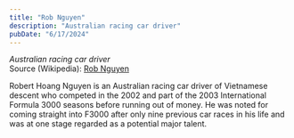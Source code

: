 ```yaml
---
title: "Rob Nguyen"
description: "Australian racing car driver"
pubDate: "6/17/2024"
---
```


*Australian racing car driver*  
Source (Wikipedia): [Rob Nguyen][1]

Robert Hoang Nguyen is an Australian racing car driver of Vietnamese descent who competed in the 2002 and part of the 2003 International Formula 3000 seasons before running out of money. He was noted for coming straight into F3000 after only nine previous car races in his life and was at one stage regarded as a potential major talent.

[1]: https://en.wikipedia.org/wiki/Rob_Nguyen
